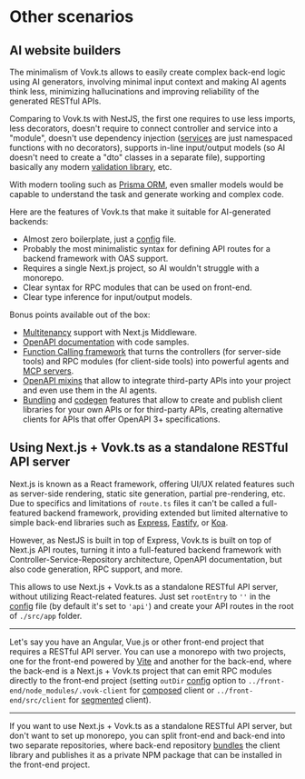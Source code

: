 # Other scenarios

## AI website builders

The minimalism of Vovk.ts allows to easily create complex back-end logic using AI generators, involving minimal input context and making AI agents think less, minimizing hallucinations and improving reliability of the generated RESTful APIs.

Comparing to Vovk.ts with NestJS, the first one requires to use less imports, less decorators, doesn't require to connect controller and service into a "module", doesn't use dependency injection ([services](/controller/service) are just namespaced functions with no decorators), supports in-line input/output models (so AI doesn't need to create a "dto" classes in a separate file), supporting basically any modern [validation library](/validation), etc.

With modern tooling such as [Prisma ORM](https://www.prisma.io/), even smaller models would be capable to understand the task and generate working and complex code.

Here are the features of Vovk.ts that make it suitable for AI-generated backends:

- Almost zero boilerplate, just a [config](/config) file.
- Probably the most minimalistic syntax for defining API routes for a backend framework with OAS support.
- Requires a single Next.js project, so AI wouldn't struggle with a monorepo.
- Clear syntax for RPC modules that can be used on front-end.
- Clear type inference for input/output models.

Bonus points available out of the box:

- [Multitenancy](/multitenant) support with Next.js Middleware.
- [OpenAPI documentation](/openapi) with code samples.
- [Function Calling framework](/function-calling) that turns the controllers (for server-side tools) and RPC modules (for client-side tools) into powerful agents and [MCP servers](/mcp).
- [OpenAPI mixins](/codegen) that allow to integrate third-party APIs into your project and even use them in the AI agents.
- [Bundling](/bundle) and [codegen](/codegen) features that allow to create and publish client libraries for your own APIs or for third-party APIs, creating alternative clients for APIs that offer OpenAPI 3+ specifications.


## Using Next.js + Vovk.ts as a standalone RESTful API server

Next.js is known as a React framework, offering UI/UX related features such as server-side rendering, static site generation, partial pre-rendering, etc. Due to specifics and limitations of `route.ts` files it can't be called a full-featured backend framework, providing extended but limited alternative to simple back-end libraries such as [Express](https://expressjs.com/), [Fastify](https://www.fastify.io/), or [Koa](https://koajs.com/).

However, as NestJS is built in top of Express, Vovk.ts is built on top of Next.js API routes, turning it into a full-featured backend framework with Controller-Service-Repository architecture, OpenAPI documentation, but also code generation, RPC support, and more.

This allows to use Next.js + Vovk.ts as a standalone RESTful API server, without utilizing React-related features. Just set `rootEntry` to `''` in the [config](/config) file (by default it's set to `'api'`) and create your API routes in the root of `./src/app` folder.


-----

Let's say you have an Angular, Vue.js or other front-end project that requires a RESTful API server. You can use a monorepo with two projects, one for the front-end powered by [Vite](https://vite.dev/) and another for the back-end, where the back-end is a Next.js + Vovk.ts project that can emit RPC modules directly to the front-end project (setting `outDir` [config](/config) option to `../front-end/node_modules/.vovk-client` for [composed](/composed) client or `../front-end/src/client` for [segmented](/segmented) client).

-----

If you want to use Next.js + Vovk.ts as a standalone RESTful API server, but don't want to set up monorepo, you can split front-end and back-end into two separate repositories, where back-end repository [bundles](/bundle) the client library and publishes it as a private NPM package that can be installed in the front-end project.